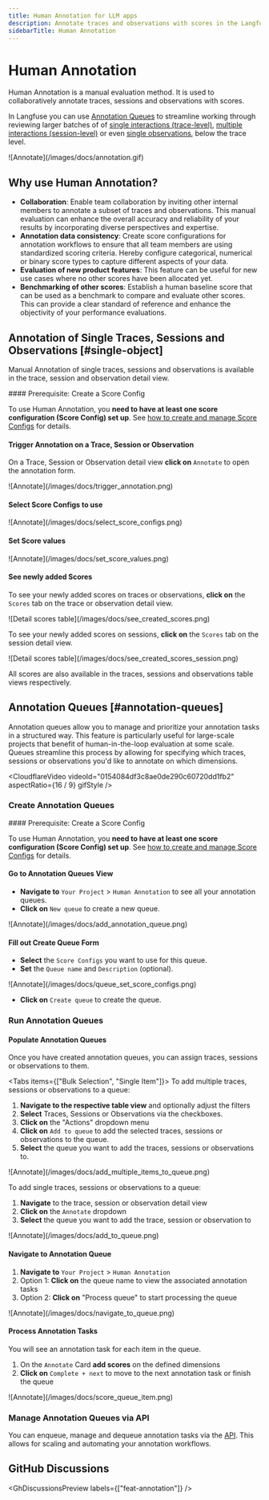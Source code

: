 ```yaml
---
title: Human Annotation for LLM apps
description: Annotate traces and observations with scores in the Langfuse UI to record human-in-the-loop evaluations.
sidebarTitle: Human Annotation
---
```


# Human Annotation
Human Annotation is a manual evaluation method. It is used to collaboratively annotate traces, sessions and observations with scores.

In Langfuse you can use [Annotation Queues](#annotation-queues) to streamline working through reviewing larger batches of of [single interactions (trace-level)](#single-object), [multiple interactions (session-level)](#single-object) or even [single observations](#single-object), below the trace level. 

<Frame border fullWidth>
![Annotate](/images/docs/annotation.gif)
</Frame>

## Why use Human Annotation?
- **Collaboration**: Enable team collaboration by inviting other internal members to annotate a subset of traces and observations. This manual evaluation can enhance the overall accuracy and reliability of your results by incorporating diverse perspectives and expertise.
- **Annotation data consistency**: Create score configurations for annotation workflows to ensure that all team members are using standardized scoring criteria. Hereby configure categorical, numerical or binary score types to capture different aspects of your data.
- **Evaluation of new product features**: This feature can be useful for new use cases where no other scores have been allocated yet.
- **Benchmarking of other scores**: Establish a human baseline score that can be used as a benchmark to compare and evaluate other scores. This can provide a clear standard of reference and enhance the objectivity of your performance evaluations.

## Annotation of Single Traces, Sessions and Observations [#single-object]
Manual Annotation of single traces, sessions and observations is available in the trace, session and observation detail view.

<Steps>
#### Prerequisite: Create a Score Config

To use Human Annotation, you **need to have at least one score configuration (Score Config) set up**. See [how to create and manage Score Configs](/faq/all/manage-score-configs) for details.

#### Trigger Annotation on a Trace, Session or Observation

On a Trace, Session or Observation detail view **click on** `Annotate` to open the annotation form.
<Frame border fullWidth>
  ![Annotate](/images/docs/trigger_annotation.png)
</Frame>

#### Select Score Configs to use

<Frame border fullWidth>
  ![Annotate](/images/docs/select_score_configs.png)
</Frame>

#### Set Score values

<Frame border fullWidth>
  ![Annotate](/images/docs/set_score_values.png)
</Frame>

#### See newly added Scores

To see your newly added scores on traces or observations, **click on** the `Scores` tab on the trace or observation detail view.

<Frame border fullWidth>
  ![Detail scores table](/images/docs/see_created_scores.png)
</Frame>

To see your newly added scores on sessions, **click on** the `Scores` tab on the session detail view.

<Frame border fullWidth>
  ![Detail scores table](/images/docs/see_created_scores_session.png)
</Frame>

All scores are also available in the traces, sessions and observations table views respectively.

</Steps>

## Annotation Queues [#annotation-queues]

Annotation queues allow you to manage and prioritize your annotation tasks in a structured way. This feature is particularly useful for large-scale projects that benefit of human-in-the-loop evaluation at some scale. Queues streamline this process by allowing for specifying which traces, sessions or observations you'd like to annotate on which dimensions.

<CloudflareVideo
  videoId="0154084df3c8ae0de290c60720dd1fb2"
  aspectRatio={16 / 9}
  gifStyle
/>
### Create Annotation Queues
<Steps>
#### Prerequisite: Create a Score Config

To use Human Annotation, you **need to have at least one score configuration (Score Config) set up**. See [how to create and manage Score Configs](/faq/all/manage-score-configs#create-a-score-config) for details.

#### Go to Annotation Queues View

- **Navigate to** `Your Project` > `Human Annotation` to see all your annotation queues. 
- **Click on** `New queue` to create a new queue.

<Frame border fullWidth>
  ![Annotate](/images/docs/add_annotation_queue.png)
</Frame>

#### Fill out Create Queue Form

- **Select** the `Score Configs` you want to use for this queue.
- **Set** the `Queue name` and `Description` (optional).

<Frame border fullWidth>
  ![Annotate](/images/docs/queue_set_score_configs.png)
</Frame>

- **Click on** `Create queue` to create the queue.



</Steps>

### Run Annotation Queues
<Steps>


#### Populate Annotation Queues

Once you have created annotation queues, you can assign traces, sessions or observations to them. 

<Tabs items={["Bulk Selection", "Single Item"]}>
<Tab>
To add multiple traces, sessions or observations to a queue:
1. **Navigate to the respective table view** and optionally adjust the filters
2. **Select** Traces, Sessions or Observations via the checkboxes. 
3. **Click on** the "Actions" dropdown menu
4. **Click on** `Add to queue` to add the selected traces, sessions or observations to the queue.
5. **Select** the queue you want to add the traces, sessions or observations to.

<Frame border fullWidth>
  ![Annotate](/images/docs/add_multiple_items_to_queue.png)
</Frame>

</Tab>
<Tab>

To add single traces, sessions or observations to a queue:
1. **Navigate** to the trace, session or observation detail view
2. **Click on** the `Annotate` dropdown
3. **Select** the queue you want to add the trace, session or observation to


<Frame border fullWidth>
  ![Annotate](/images/docs/add_to_queue.png)
</Frame>

</Tab>
</Tabs>

#### Navigate to Annotation Queue

1. **Navigate to** `Your Project` > `Human Annotation`
2. Option 1: **Click on** the queue name to view the associated annotation tasks
3. Option 2: **Click on** "Process queue" to start processing the queue

<Frame border fullWidth>
  ![Annotate](/images/docs/navigate_to_queue.png)
</Frame>

#### Process Annotation Tasks

You will see an annotation task for each item in the queue.

1. On the `Annotate` Card **add scores** on the defined dimensions 
2. **Click on** `Complete + next` to move to the next annotation task or finish the queue

<Frame border fullWidth>
  ![Annotate](/images/docs/score_queue_item.png)
</Frame>

</Steps>

### Manage Annotation Queues via API

You can enqueue, manage and dequeue annotation tasks via the [API](/docs/api). This allows for scaling and automating your annotation workflows.

## GitHub Discussions


<GhDiscussionsPreview labels={["feat-annotation"]} />
